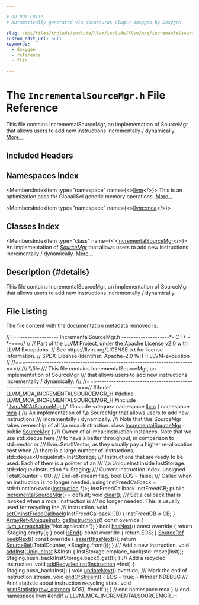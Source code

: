 ```yaml
---

# DO NOT EDIT!
# Automatically generated via docusaurus-plugin-doxygen by Doxygen.

slug: /api/files/include/include/llvm/include/llvm/mca/incrementalsourcemgr-h
custom_edit_url: null
keywords:
  - doxygen
  - reference
  - file

---
```





# The `IncrementalSourceMgr.h` File Reference

<DoxygenPage pluginConfig={pluginConfig}>

This file contains IncrementalSourceMgr, an implementation of SourceMgr that allows users to add new instructions incrementally / dynamically. <a href="#details">More...</a>

## Included Headers

<IncludesList>
<IncludesListItem
  filePath="llvm/MCA/SourceMgr.h"
  permalink="/docs/api/files/include/include/llvm/include/llvm/mca/sourcemgr-h"
  isLocal="true" />
<IncludesListItem
  filePath="deque"
  permalink=""
  isLocal="false" />
</IncludesList>

## Namespaces Index

<MembersIndex>

<MembersIndexItem
  type="namespace"
  name={<><a href="/docs/api/namespaces/llvm">llvm</a></>}>
This is an optimization pass for GlobalISel generic memory operations. <a href="/docs/api/namespaces/llvm/#details">More...</a>
</MembersIndexItem>

<MembersIndexItem
  type="namespace"
  name={<><a href="/docs/api/namespaces/llvm/mca">llvm::mca</a></>}>
</MembersIndexItem>

</MembersIndex>

## Classes Index

<MembersIndex>

<MembersIndexItem
  type="class"
  name={<><a href="/docs/api/classes/llvm/mca/incrementalsourcemgr">IncrementalSourceMgr</a></>}>
An implementation of <em><a href="/docs/api/structs/llvm/mca/sourcemgr">SourceMgr</a></em> that allows users to add new instructions incrementally / dynamically. <a href="/docs/api/classes/llvm/mca/incrementalsourcemgr/#details">More...</a>
</MembersIndexItem>

</MembersIndex>

## Description {#details}

This file contains IncrementalSourceMgr, an implementation of SourceMgr that allows users to add new instructions incrementally / dynamically.

## File Listing

The file content with the documentation metadata removed is:

<ProgramListing>

<Link id="l00001" /><CodeLine lineNumber="1"><Highlight kind="comment">//===---------------- IncrementalSourceMgr.h --------------------&#42;- C++ -&#42;-===//</Highlight><Highlight kind="normal"></Highlight></CodeLine>
<Link id="l00002" /><CodeLine lineNumber="2"><Highlight kind="normal"></Highlight><Highlight kind="comment">//</Highlight><Highlight kind="normal"></Highlight></CodeLine>
<Link id="l00003" /><CodeLine lineNumber="3"><Highlight kind="normal"></Highlight><Highlight kind="comment">// Part of the LLVM Project, under the Apache License v2.0 with LLVM Exceptions.</Highlight><Highlight kind="normal"></Highlight></CodeLine>
<Link id="l00004" /><CodeLine lineNumber="4"><Highlight kind="normal"></Highlight><Highlight kind="comment">// See https://llvm.org/LICENSE.txt for license information.</Highlight><Highlight kind="normal"></Highlight></CodeLine>
<Link id="l00005" /><CodeLine lineNumber="5"><Highlight kind="normal"></Highlight><Highlight kind="comment">// SPDX-License-Identifier: Apache-2.0 WITH LLVM-exception</Highlight><Highlight kind="normal"></Highlight></CodeLine>
<Link id="l00006" /><CodeLine lineNumber="6"><Highlight kind="normal"></Highlight><Highlight kind="comment">//</Highlight><Highlight kind="normal"></Highlight></CodeLine>
<Link id="l00007" /><CodeLine lineNumber="7"><Highlight kind="normal"></Highlight><Highlight kind="comment">//===----------------------------------------------------------------------===//</Highlight><Highlight kind="comment"></Highlight></CodeLine>
<Link id="l00008" /><CodeLine lineNumber="8"><Highlight kind="comment">/// \\file</Highlight></CodeLine>
<Link id="l00009" /><CodeLine lineNumber="9"><Highlight kind="comment">/// This file contains IncrementalSourceMgr, an implementation of SourceMgr</Highlight></CodeLine>
<Link id="l00010" /><CodeLine lineNumber="10"><Highlight kind="comment">/// that allows users to add new instructions incrementally / dynamically.</Highlight></CodeLine>
<Link id="l00011" /><CodeLine lineNumber="11"><Highlight kind="comment">///</Highlight><Highlight kind="normal"></Highlight></CodeLine>
<Link id="l00012" /><CodeLine lineNumber="12"><Highlight kind="normal"></Highlight><Highlight kind="comment">//===----------------------------------------------------------------------===//</Highlight><Highlight kind="normal"></Highlight></CodeLine>
<Link id="l00013" /><CodeLine lineNumber="13"><Highlight kind="normal"></Highlight></CodeLine>
<Link id="l00014" /><CodeLine lineNumber="14"><Highlight kind="normal"></Highlight><Highlight kind="preprocessor">#ifndef LLVM&#95;MCA&#95;INCREMENTALSOURCEMGR&#95;H</Highlight><Highlight kind="normal"></Highlight></CodeLine>
<Link id="l00015" /><CodeLine lineNumber="15"><Highlight kind="normal"></Highlight><Highlight kind="preprocessor">#define LLVM&#95;MCA&#95;INCREMENTALSOURCEMGR&#95;H</Highlight><Highlight kind="normal"></Highlight></CodeLine>
<Link id="l00016" /><CodeLine lineNumber="16"><Highlight kind="normal"></Highlight></CodeLine>
<Link id="l00017" /><CodeLine lineNumber="17"><Highlight kind="normal"></Highlight><Highlight kind="preprocessor">#include &quot;<a href="/docs/api/files/include/include/llvm/include/llvm/mca/sourcemgr-h">llvm/MCA/SourceMgr.h</a>&quot;</Highlight><Highlight kind="normal"></Highlight></CodeLine>
<Link id="l00018" /><CodeLine lineNumber="18"><Highlight kind="normal"></Highlight><Highlight kind="preprocessor">#include &lt;deque&gt;</Highlight><Highlight kind="normal"></Highlight></CodeLine>
<Link id="l00019" /><CodeLine lineNumber="19"><Highlight kind="normal"></Highlight></CodeLine>
<Link id="l00020" /><CodeLine lineNumber="20"><Highlight kind="normal"></Highlight><Highlight kind="keyword">namespace </Highlight><Highlight kind="normal"><a href="/docs/api/namespaces/llvm">llvm</a> &#123;</Highlight></CodeLine>
<Link id="l00021" /><CodeLine lineNumber="21"><Highlight kind="normal"></Highlight><Highlight kind="keyword">namespace </Highlight><Highlight kind="normal"><a href="/docs/api/namespaces/llvm/mca">mca</a> &#123;</Highlight></CodeLine>
<Link id="l00022" /><CodeLine lineNumber="22"><Highlight kind="normal"></Highlight><Highlight kind="comment"></Highlight></CodeLine>
<Link id="l00023" /><CodeLine lineNumber="23"><Highlight kind="comment">/// An implementation of \\a SourceMgr that allows users to add new instructions</Highlight></CodeLine>
<Link id="l00024" /><CodeLine lineNumber="24"><Highlight kind="comment">/// incrementally / dynamically.</Highlight></CodeLine>
<Link id="l00025" /><CodeLine lineNumber="25"><Highlight kind="comment">/// Note that this SourceMgr takes ownership of all \\a mca::Instruction.</Highlight><Highlight kind="normal"></Highlight></CodeLine>
<Link id="l00026" /><CodeLine lineNumber="26" lineLink="/docs/api/classes/llvm/mca/incrementalsourcemgr"><Highlight kind="normal"></Highlight><Highlight kind="keyword">class </Highlight><Highlight kind="normal"><a href="/docs/api/classes/llvm/mca/incrementalsourcemgr/#aa90e9baa09e3b21a90ea3df2b802749e">IncrementalSourceMgr</a> : </Highlight><Highlight kind="keyword">public</Highlight><Highlight kind="normal"> <a href="/docs/api/structs/llvm/mca/sourcemgr">SourceMgr</a> &#123;</Highlight><Highlight kind="comment"></Highlight></CodeLine>
<Link id="l00027" /><CodeLine lineNumber="27"><Highlight kind="comment">  /// Owner of all mca::Instruction instances. Note that we use std::deque here</Highlight></CodeLine>
<Link id="l00028" /><CodeLine lineNumber="28"><Highlight kind="comment">  /// to have a better throughput, in comparison to std::vector or</Highlight></CodeLine>
<Link id="l00029" /><CodeLine lineNumber="29"><Highlight kind="comment">  /// llvm::SmallVector, as they usually pay a higher re-allocation cost when</Highlight></CodeLine>
<Link id="l00030" /><CodeLine lineNumber="30"><Highlight kind="comment">  /// there is a large number of instructions.</Highlight><Highlight kind="normal"></Highlight></CodeLine>
<Link id="l00031" /><CodeLine lineNumber="31"><Highlight kind="normal">  std::deque&lt;UniqueInst&gt; InstStorage;</Highlight></CodeLine>
<Link id="l00032" /><CodeLine lineNumber="32"><Highlight kind="normal"></Highlight><Highlight kind="comment"></Highlight></CodeLine>
<Link id="l00033" /><CodeLine lineNumber="33"><Highlight kind="comment">  /// Instructions that are ready to be used. Each of them is a pointer of an</Highlight></CodeLine>
<Link id="l00034" /><CodeLine lineNumber="34"><Highlight kind="comment">  /// \\a UniqueInst inside InstStorage.</Highlight><Highlight kind="normal"></Highlight></CodeLine>
<Link id="l00035" /><CodeLine lineNumber="35"><Highlight kind="normal">  std::deque&lt;Instruction &#42;&gt; Staging;</Highlight></CodeLine>
<Link id="l00036" /><CodeLine lineNumber="36"><Highlight kind="normal"></Highlight><Highlight kind="comment"></Highlight></CodeLine>
<Link id="l00037" /><CodeLine lineNumber="37"><Highlight kind="comment">  /// Current instruction index.</Highlight><Highlight kind="normal"></Highlight></CodeLine>
<Link id="l00038" /><CodeLine lineNumber="38"><Highlight kind="normal">  </Highlight><Highlight kind="keywordtype">unsigned</Highlight><Highlight kind="normal"> TotalCounter = 0U;</Highlight></CodeLine>
<Link id="l00039" /><CodeLine lineNumber="39"><Highlight kind="normal"></Highlight><Highlight kind="comment"></Highlight></CodeLine>
<Link id="l00040" /><CodeLine lineNumber="40"><Highlight kind="comment">  /// End-of-stream flag.</Highlight><Highlight kind="normal"></Highlight></CodeLine>
<Link id="l00041" /><CodeLine lineNumber="41"><Highlight kind="normal">  </Highlight><Highlight kind="keywordtype">bool</Highlight><Highlight kind="normal"> EOS = </Highlight><Highlight kind="keyword">false</Highlight><Highlight kind="normal">;</Highlight></CodeLine>
<Link id="l00042" /><CodeLine lineNumber="42"><Highlight kind="normal"></Highlight><Highlight kind="comment"></Highlight></CodeLine>
<Link id="l00043" /><CodeLine lineNumber="43"><Highlight kind="comment">  /// Called when an instruction is no longer needed.</Highlight><Highlight kind="normal"></Highlight></CodeLine>
<Link id="l00044" /><CodeLine lineNumber="44"><Highlight kind="normal">  </Highlight><Highlight kind="keyword">using </Highlight><Highlight kind="normal">InstFreedCallback = std::function&lt;void(<a href="/docs/api/classes/llvm/mca/instruction">Instruction</a> &#42;)&gt;;</Highlight></CodeLine>
<Link id="l00045" /><CodeLine lineNumber="45"><Highlight kind="normal">  InstFreedCallback InstFreedCB;</Highlight></CodeLine>
<Link id="l00046" /><CodeLine lineNumber="46"><Highlight kind="normal"></Highlight></CodeLine>
<Link id="l00047" /><CodeLine lineNumber="47"><Highlight kind="normal"></Highlight><Highlight kind="keyword">public</Highlight><Highlight kind="normal">:</Highlight></CodeLine>
<Link id="l00048" /><CodeLine lineNumber="48" lineLink="/docs/api/classes/llvm/mca/incrementalsourcemgr/#aa90e9baa09e3b21a90ea3df2b802749e"><Highlight kind="normal">  <a href="/docs/api/classes/llvm/mca/incrementalsourcemgr/#aa90e9baa09e3b21a90ea3df2b802749e">IncrementalSourceMgr</a>() = </Highlight><Highlight kind="keywordflow">default</Highlight><Highlight kind="normal">;</Highlight></CodeLine>
<Link id="l00049" /><CodeLine lineNumber="49"><Highlight kind="normal"></Highlight></CodeLine>
<Link id="l00050" /><CodeLine lineNumber="50"><Highlight kind="normal">  </Highlight><Highlight kind="keywordtype">void</Highlight><Highlight kind="normal"> <a href="/docs/api/classes/llvm/mca/incrementalsourcemgr/#aac1bf46c1b8d46f2675e857ff328b2e1">clear</a>();</Highlight></CodeLine>
<Link id="l00051" /><CodeLine lineNumber="51"><Highlight kind="normal"></Highlight><Highlight kind="comment"></Highlight></CodeLine>
<Link id="l00052" /><CodeLine lineNumber="52"><Highlight kind="comment">  /// Set a callback that is invoked when a mca::Instruction is</Highlight></CodeLine>
<Link id="l00053" /><CodeLine lineNumber="53"><Highlight kind="comment">  /// no longer needed. This is usually used for recycling the</Highlight></CodeLine>
<Link id="l00054" /><CodeLine lineNumber="54"><Highlight kind="comment">  /// instruction.</Highlight><Highlight kind="normal"></Highlight></CodeLine>
<Link id="l00055" /><CodeLine lineNumber="55" lineLink="/docs/api/classes/llvm/mca/incrementalsourcemgr/#a0f4a2d708bc5d5a3f9c139948ae3c2e2"><Highlight kind="normal">  </Highlight><Highlight kind="keywordtype">void</Highlight><Highlight kind="normal"> <a href="/docs/api/classes/llvm/mca/incrementalsourcemgr/#a0f4a2d708bc5d5a3f9c139948ae3c2e2">setOnInstFreedCallback</a>(InstFreedCallback CB) &#123; InstFreedCB = CB; &#125;</Highlight></CodeLine>
<Link id="l00056" /><CodeLine lineNumber="56"><Highlight kind="normal"></Highlight></CodeLine>
<Link id="l00057" /><CodeLine lineNumber="57" lineLink="/docs/api/classes/llvm/mca/incrementalsourcemgr/#a5bc6c0a4359b9969b36c14eb243cbfe0"><Highlight kind="normal">  <a href="/docs/api/classes/llvm/arrayref">ArrayRef&lt;UniqueInst&gt;</a> <a href="/docs/api/classes/llvm/mca/incrementalsourcemgr/#a5bc6c0a4359b9969b36c14eb243cbfe0">getInstructions</a>()</Highlight><Highlight kind="keyword"> const override </Highlight><Highlight kind="normal">&#123;</Highlight></CodeLine>
<Link id="l00058" /><CodeLine lineNumber="58"><Highlight kind="normal">    <a href="/docs/api/files/include/include/llvm/include/llvm/support/errorhandling-h/#ace243f5c25697a1107cce46626b3dc94">llvm&#95;unreachable</a>(</Highlight><Highlight kind="stringliteral">&quot;Not applicable&quot;</Highlight><Highlight kind="normal">);</Highlight></CodeLine>
<Link id="l00059" /><CodeLine lineNumber="59"><Highlight kind="normal">  &#125;</Highlight></CodeLine>
<Link id="l00060" /><CodeLine lineNumber="60"><Highlight kind="normal"></Highlight></CodeLine>
<Link id="l00061" /><CodeLine lineNumber="61" lineLink="/docs/api/classes/llvm/mca/incrementalsourcemgr/#a7ab6fe3fb026ff48265f9836f282d5b3"><Highlight kind="normal">  </Highlight><Highlight kind="keywordtype">bool</Highlight><Highlight kind="normal"> <a href="/docs/api/classes/llvm/mca/incrementalsourcemgr/#a7ab6fe3fb026ff48265f9836f282d5b3">hasNext</a>()</Highlight><Highlight kind="keyword"> const override </Highlight><Highlight kind="normal">&#123; </Highlight><Highlight kind="keywordflow">return</Highlight><Highlight kind="normal"> !Staging.empty(); &#125;</Highlight></CodeLine>
<Link id="l00062" /><CodeLine lineNumber="62" lineLink="/docs/api/classes/llvm/mca/incrementalsourcemgr/#a4ba19dadd2449aab5779bf9677d35604"><Highlight kind="normal">  </Highlight><Highlight kind="keywordtype">bool</Highlight><Highlight kind="normal"> <a href="/docs/api/classes/llvm/mca/incrementalsourcemgr/#a4ba19dadd2449aab5779bf9677d35604">isEnd</a>()</Highlight><Highlight kind="keyword"> const override </Highlight><Highlight kind="normal">&#123; </Highlight><Highlight kind="keywordflow">return</Highlight><Highlight kind="normal"> EOS; &#125;</Highlight></CodeLine>
<Link id="l00063" /><CodeLine lineNumber="63"><Highlight kind="normal"></Highlight></CodeLine>
<Link id="l00064" /><CodeLine lineNumber="64" lineLink="/docs/api/classes/llvm/mca/incrementalsourcemgr/#a6c1ccc01d5bce4605ec868529a91bc5f"><Highlight kind="normal">  <a href="/docs/api/namespaces/llvm/mca/#a6194ec8d4ff9d0552963291008b31ee7">SourceRef</a> <a href="/docs/api/classes/llvm/mca/incrementalsourcemgr/#a6c1ccc01d5bce4605ec868529a91bc5f">peekNext</a>()</Highlight><Highlight kind="keyword"> const override </Highlight><Highlight kind="normal">&#123;</Highlight></CodeLine>
<Link id="l00065" /><CodeLine lineNumber="65"><Highlight kind="normal">    <a href="/docs/api/files/lib/lib/target/lib/target/amdgpu/silowercontrolflow-cpp/#a4868c5d81c5ccc98c47aeab6244346a0">assert</a>(<a href="/docs/api/classes/llvm/mca/incrementalsourcemgr/#a7ab6fe3fb026ff48265f9836f282d5b3">hasNext</a>());</Highlight></CodeLine>
<Link id="l00066" /><CodeLine lineNumber="66"><Highlight kind="normal">    </Highlight><Highlight kind="keywordflow">return</Highlight><Highlight kind="normal"> <a href="/docs/api/namespaces/llvm/mca/#a6194ec8d4ff9d0552963291008b31ee7">SourceRef</a>(TotalCounter, &#42;Staging.front());</Highlight></CodeLine>
<Link id="l00067" /><CodeLine lineNumber="67"><Highlight kind="normal">  &#125;</Highlight></CodeLine>
<Link id="l00068" /><CodeLine lineNumber="68"><Highlight kind="normal"></Highlight><Highlight kind="comment"></Highlight></CodeLine>
<Link id="l00069" /><CodeLine lineNumber="69"><Highlight kind="comment">  /// Add a new instruction.</Highlight><Highlight kind="normal"></Highlight></CodeLine>
<Link id="l00070" /><CodeLine lineNumber="70" lineLink="/docs/api/classes/llvm/mca/incrementalsourcemgr/#a5a79fdf47b12f2543c93039662106caf"><Highlight kind="normal">  </Highlight><Highlight kind="keywordtype">void</Highlight><Highlight kind="normal"> <a href="/docs/api/classes/llvm/mca/incrementalsourcemgr/#a5a79fdf47b12f2543c93039662106caf">addInst</a>(<a href="/docs/api/structs/llvm/mca/sourcemgr/#ac81a93288d7e85027cbd1ec07d5d8432">UniqueInst</a> &amp;&amp;Inst) &#123;</Highlight></CodeLine>
<Link id="l00071" /><CodeLine lineNumber="71"><Highlight kind="normal">    InstStorage.emplace&#95;back(std::move(Inst));</Highlight></CodeLine>
<Link id="l00072" /><CodeLine lineNumber="72"><Highlight kind="normal">    Staging.push&#95;back(InstStorage.back().get());</Highlight></CodeLine>
<Link id="l00073" /><CodeLine lineNumber="73"><Highlight kind="normal">  &#125;</Highlight></CodeLine>
<Link id="l00074" /><CodeLine lineNumber="74"><Highlight kind="normal"></Highlight><Highlight kind="comment"></Highlight></CodeLine>
<Link id="l00075" /><CodeLine lineNumber="75"><Highlight kind="comment">  /// Add a recycled instruction.</Highlight><Highlight kind="normal"></Highlight></CodeLine>
<Link id="l00076" /><CodeLine lineNumber="76" lineLink="/docs/api/classes/llvm/mca/incrementalsourcemgr/#a3145b940234a234e7ce649909952500a"><Highlight kind="normal">  </Highlight><Highlight kind="keywordtype">void</Highlight><Highlight kind="normal"> <a href="/docs/api/classes/llvm/mca/incrementalsourcemgr/#a3145b940234a234e7ce649909952500a">addRecycledInst</a>(<a href="/docs/api/classes/llvm/mca/instruction">Instruction</a> &#42;Inst) &#123; Staging.push&#95;back(Inst); &#125;</Highlight></CodeLine>
<Link id="l00077" /><CodeLine lineNumber="77"><Highlight kind="normal"></Highlight></CodeLine>
<Link id="l00078" /><CodeLine lineNumber="78"><Highlight kind="normal">  </Highlight><Highlight kind="keywordtype">void</Highlight><Highlight kind="normal"> <a href="/docs/api/classes/llvm/mca/incrementalsourcemgr/#ae7e7a65dca58ec0969862ae9fe6ba64e">updateNext</a>() </Highlight><Highlight kind="keyword">override</Highlight><Highlight kind="normal">;</Highlight></CodeLine>
<Link id="l00079" /><CodeLine lineNumber="79"><Highlight kind="normal"></Highlight><Highlight kind="comment"></Highlight></CodeLine>
<Link id="l00080" /><CodeLine lineNumber="80"><Highlight kind="comment">  /// Mark the end of instruction stream.</Highlight><Highlight kind="normal"></Highlight></CodeLine>
<Link id="l00081" /><CodeLine lineNumber="81" lineLink="/docs/api/classes/llvm/mca/incrementalsourcemgr/#a95676d1de997484e03ec6f0ce79d1331"><Highlight kind="normal">  </Highlight><Highlight kind="keywordtype">void</Highlight><Highlight kind="normal"> <a href="/docs/api/classes/llvm/mca/incrementalsourcemgr/#a95676d1de997484e03ec6f0ce79d1331">endOfStream</a>() &#123; EOS = </Highlight><Highlight kind="keyword">true</Highlight><Highlight kind="normal">; &#125;</Highlight></CodeLine>
<Link id="l00082" /><CodeLine lineNumber="82"><Highlight kind="normal"></Highlight></CodeLine>
<Link id="l00083" /><CodeLine lineNumber="83"><Highlight kind="normal"></Highlight><Highlight kind="preprocessor">#ifndef NDEBUG</Highlight><Highlight kind="comment"></Highlight></CodeLine>
<Link id="l00084" /><CodeLine lineNumber="84"><Highlight kind="comment">  /// Print statistic about instruction recycling stats.</Highlight><Highlight kind="normal"></Highlight></CodeLine>
<Link id="l00085" /><CodeLine lineNumber="85"><Highlight kind="normal">  </Highlight><Highlight kind="keywordtype">void</Highlight><Highlight kind="normal"> <a href="/docs/api/classes/llvm/mca/incrementalsourcemgr/#a55086232b62ba76e882e380ca1e4576a">printStatistic</a>(<a href="/docs/api/classes/llvm/raw-ostream">raw&#95;ostream</a> &amp;OS);</Highlight></CodeLine>
<Link id="l00086" /><CodeLine lineNumber="86"><Highlight kind="normal"></Highlight><Highlight kind="preprocessor">#endif</Highlight><Highlight kind="normal"></Highlight></CodeLine>
<Link id="l00087" /><CodeLine lineNumber="87"><Highlight kind="normal">&#125;;</Highlight></CodeLine>
<Link id="l00088" /><CodeLine lineNumber="88"><Highlight kind="normal"></Highlight></CodeLine>
<Link id="l00089" /><CodeLine lineNumber="89"><Highlight kind="normal">&#125; </Highlight><Highlight kind="comment">// end namespace mca</Highlight><Highlight kind="normal"></Highlight></CodeLine>
<Link id="l00090" /><CodeLine lineNumber="90"><Highlight kind="normal">&#125; </Highlight><Highlight kind="comment">// end namespace llvm</Highlight><Highlight kind="normal"></Highlight></CodeLine>
<Link id="l00091" /><CodeLine lineNumber="91"><Highlight kind="normal"></Highlight></CodeLine>
<Link id="l00092" /><CodeLine lineNumber="92"><Highlight kind="normal"></Highlight><Highlight kind="preprocessor">#endif </Highlight><Highlight kind="comment">// LLVM&#95;MCA&#95;INCREMENTALSOURCEMGR&#95;H</Highlight><Highlight kind="normal"></Highlight></CodeLine>

</ProgramListing>


</DoxygenPage>
